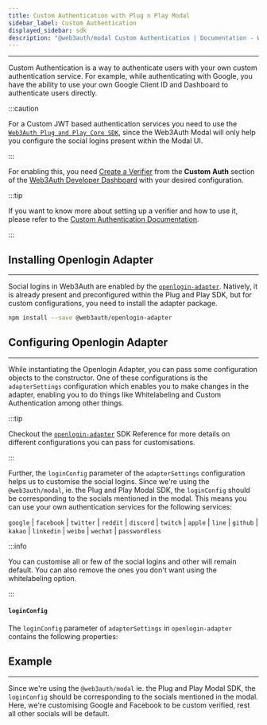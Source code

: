 ```yaml
---
title: Custom Authentication with Plug n Play Modal
sidebar_label: Custom Authentication
displayed_sidebar: sdk
description: "@web3auth/modal Custom Authentication | Documentation - Web3Auth"
---
```



---

Custom Authentication is a way to authenticate users with your own custom authentication service. For example, while authenticating with Google, you
have the ability to use your own Google Client ID and Dashboard to authenticate users directly.

:::caution

For a Custom JWT based authentication services you need to use the [`Web3Auth Plug and Play Core SDK`](/sdk/web/core), since the Web3Auth Modal will
only help you configure the social logins present within the Modal UI.

:::

For enabling this, you need [Create a Verifier](/custom-authentication/verifiers) from the **Custom Auth** section of the
[Web3Auth Developer Dashboard](https://dashboard.web3auth.io) with your desired configuration.

:::tip

If you want to know more about setting up a verifier and how to use it, please refer to the
[Custom Authentication Documentation](/custom-authentication).

:::

## Installing Openlogin Adapter

---

Social logins in Web3Auth are enabled by the [`openlogin-adapter`](/sdk/web/openlogin). Natively, it is already present and preconfigured within the
Plug and Play SDK, but for custom configurations, you need to install the adapter package.

```bash npm2yarn
npm install --save @web3auth/openlogin-adapter
```

## Configuring Openlogin Adapter

---

While instantiating the Openlogin Adapter, you can pass some configuration objects to the constructor. One of these configurations is the
`adapterSettings` configuration which enables you to make changes in the adapter, enabling you to do things like Whitelabeling and Custom
Authentication among other things.

:::tip

Checkout the [`openlogin-adapter`](/sdk/web/openlogin) SDK Reference for more details on different configurations you can pass for customisations.

:::

Further, the `loginConfig` parameter of the `adapterSettings` configuration helps us to customise the social logins. Since we're using the
`@web3auth/modal`, ie. the Plug and Play Modal SDK, the `loginConfig` should be corresponding to the socials mentioned in the modal. This means you
can use your own authentication services for the following services:

`google` | `facebook` | `twitter` | `reddit` | `discord` | `twitch` | `apple` | `line` | `github` | `kakao` | `linkedin` | `weibo` | `wechat` |
`passwordless`

:::info

You can customise all or few of the social logins and other will remain default. You can also remove the ones you don't want using the whitelabeling
option.

:::

#### `loginConfig`

The `loginConfig` parameter of `adapterSettings` in `openlogin-adapter` contains the following properties:

<LoginConfig />

## Example

---

Since we're using the `@web3auth/modal` ie. the Plug and Play Modal SDK, the `loginConfig` should be corresponding to the socials mentioned in the
modal. Here, we're customising Google and Facebook to be custom verified, rest all other socials will be default.

<CustomAuthenticationWeb3AuthExample />
